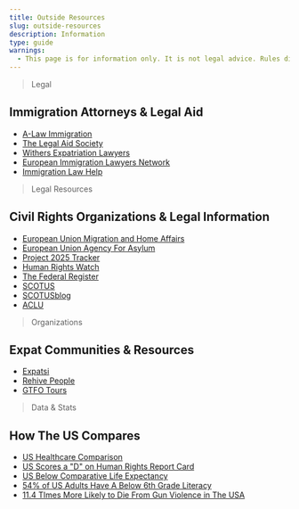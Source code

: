 ```yaml
---
title: Outside Resources
slug: outside-resources
description: Information
type: guide
warnings:
  - This page is for information only. It is not legal advice. Rules differ by country and can change quickly. If you need urgent help, see [Help Me Leave NOW](/leave-now). 
---
```


> Legal
## Immigration Attorneys & Legal Aid

- [A-Law Immigration](https://www.a-law.eu/nl/legal-services/immigratie-emigratie?gad_source=1&gad_campaignid=19767067813&gbraid=0AAAAAD9nLW5t-mtiRVuPevuQya-GPz40-&gclid=Cj0KCQjwn8XFBhCxARIsAMyH8BvBlwIVaCxhjOD1TIjzVbTMO06_ga-cKBkubTSr5XMhmnoWgU703asaAvXBEALw_wcB)
- [The Legal Aid Society](https://legalaidnyc.org/get-help/immigration-deportation/what-you-need-to-know-about-leaving-the-u-s/)
- [Withers Expatriation Lawyers](https://www.withersworldwide.com/en-gb/experience/our-practices/immigration/expatriation)
- [European Immigration Lawyers Network](https://neweurope.university/european-immigration-lawyers-network/)
- [Immigration Law Help](https://www.immigrationlawhelp.org/)



> Legal Resources
## Civil Rights Organizations & Legal Information

- [European Union Migration and Home Affairs](https://home-affairs.ec.europa.eu/policies/migration-and-asylum/eu-immigration-portal_en)
- [European Union Agency For Asylum](https://euaa.europa.eu/)
- [Project 2025 Tracker](https://www.project2025.observer/en)
- [Human Rights Watch](https://www.hrw.org/)
- [The Federal Register](https://www.federalregister.gov/)
- [SCOTUS](https://www.supremecourt.gov/)
- [SCOTUSblog](https://www.scotusblog.com/)
- [ACLU](https://www.aclu.org/)



> Organizations
## Expat Communities & Resources

- [Expatsi](https://expatsi.com/)
- [Rehive People](https://www.rehivepeople.com/contact?gad_source=1&gad_campaignid=22721158763&gbraid=0AAAABASqg506XOISl2knG0vmsWqHa5dzf&gclid=Cj0KCQjwn8XFBhCxARIsAMyH8BsvhkvPC4HDeKkA1yrxRELMYXEwaYjojL8bGAqnCDpUm5363Mx-9asaAifnEALw_wcB)
- [GTFO Tours](https://www.gtfotours.com/)


> Data & Stats
## How The US Compares

- [US Healthcare Comparison](https://www.pgpf.org/article/us-healthcare-system-ranks-seventh-worldwide-innovative-but-fiscally-unsustainable/)
- [US Scores a "D" on Human Rights Report Card](https://studyfinds.org/us-failing-grade-human-rights/)
- [US Below Comparative Life Expectancy](https://www.healthsystemtracker.org/chart-collection/u-s-life-expectancy-compare-countries/)
- [54% of US Adults Have A Below 6th Grade Literacy](https://www.thenationalliteracyinstitute.com/2024-2025-literacy-statistics)
- [11.4 TImes More Likely to Die From Gun Violence in The USA](https://pubmed.ncbi.nlm.nih.gov/30817955/)